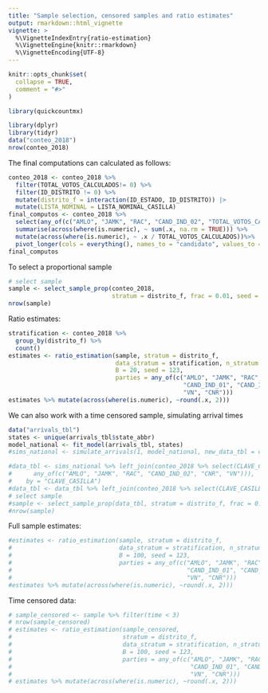 ```yaml
---
title: "Sample selection, censored samples and ratio estimates"
output: rmarkdown::html_vignette
vignette: >
  %\VignetteIndexEntry{ratio-estimation}
  %\VignetteEngine{knitr::rmarkdown}
  %\VignetteEncoding{UTF-8}
---
```


```r
knitr::opts_chunk$set(
  collapse = TRUE,
  comment = "#>"
)
```

```r
library(quickcountmx)
```


```r
library(dplyr)
library(tidyr)
data("conteo_2018")
nrow(conteo_2018)
```


The final computations can calculated as follows: 

```r
conteo_2018 <- conteo_2018 %>% 
  filter(TOTAL_VOTOS_CALCULADOS!= 0) %>% 
  filter(ID_DISTRITO != 0) %>% 
  mutate(distrito_f = interaction(ID_ESTADO, ID_DISTRITO)) |> 
  mutate(LISTA_NOMINAL = LISTA_NOMINAL_CASILLA)
final_computos <- conteo_2018 %>% 
  select(any_of(c("AMLO", "JAMK", "RAC", "CAND_IND_02", "TOTAL_VOTOS_CALCULADOS"))) %>%
  summarise(across(where(is.numeric), ~ sum(.x, na.rm = TRUE))) %>% 
  mutate(across(where(is.numeric), ~ .x / TOTAL_VOTOS_CALCULADOS))%>% 
  pivot_longer(cols = everything(), names_to = "candidato", values_to = "prop")
final_computos
```

To select a proportional sample

```r
# select sample
sample <- select_sample_prop(conteo_2018, 
                             stratum = distrito_f, frac = 0.01, seed = 100)
nrow(sample)
```


Ratio estimates:

```r
stratification <- conteo_2018 %>% 
  group_by(distrito_f) %>% 
  count()
estimates <- ratio_estimation(sample, stratum = distrito_f,
                              data_stratum = stratification, n_stratum = n,
                              B = 20, seed = 123,
                              parties = any_of(c("AMLO", "JAMK", "RAC", 
                                                 "CAND_IND_01", "CAND_IND_02" ,
                                                 "VN", "CNR")))
estimates %>% mutate(across(where(is.numeric), ~round(.x, 2)))
```
We can also work with a time censored sample, simulating arrival times

```r
data("arrivals_tbl")
states <- unique(arrivals_tbl$state_abbr)
model_national <- fit_model(arrivals_tbl, states)
#sims_national <- simulate_arrivals(1, model_national, new_data_tbl = conteo_2018, hour_censoring = Inf)
```

```r
#data_tbl <- sims_national %>% left_join(conteo_2018 %>% select(CLAVE_CASILLA, distrito_f, 
#      any_of(c("AMLO", "JAMK", "RAC", "CAND_IND_02", "CNR", "VN"))),
#    by = "CLAVE_CASILLA")
#data_tbl <- data_tbl %>% left_join(conteo_2018 %>% select(CLAVE_CASILLA, LISTA_NOMINAL))
# select sample
#sample <- select_sample_prop(data_tbl, stratum = distrito_f, frac = 0.01, seed = 100)
#nrow(sample)
```

Full sample estimates:

```r
#estimates <- ratio_estimation(sample, stratum = distrito_f,
#                              data_stratum = stratification, n_stratum = n,
#                              B = 100, seed = 123,
#                              parties = any_of(c("AMLO", "JAMK", "RAC", 
#                                                 "CAND_IND_01", "CAND_IND_02" ,
#                                                 "VN", "CNR")))
#estimates %>% mutate(across(where(is.numeric), ~round(.x, 2)))
```

Time censored data:

```r
# sample_censored <- sample %>% filter(time < 3)
# nrow(sample_censored)
# estimates <- ratio_estimation(sample_censored, 
#                               stratum = distrito_f,
#                               data_stratum = stratification, n_stratum = n,
#                               B = 100, seed = 123,
#                               parties = any_of(c("AMLO", "JAMK", "RAC", 
#                                                  "CAND_IND_01", "CAND_IND_02" ,
#                                                  "VN", "CNR")))
# estimates %>% mutate(across(where(is.numeric), ~round(.x, 2)))
```


